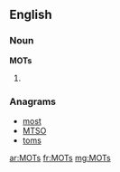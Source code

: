 ==English==

===Noun===
'''MOTs'''

# {{plural of|[[MOT]]}}

===Anagrams===
* [[most#English|most]] 
* [[MTSO#English|MTSO]]
* [[toms#English|toms]]

[[ar:MOTs]]
[[fr:MOTs]]
[[mg:MOTs]]